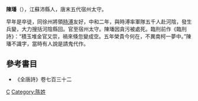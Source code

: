 '''陳璠'''（{{bd|?||?||}}），江蘇沛縣人，唐末五代宿州太守。

早年是卒徒，同徐州將領[[時溥|時溥]]友好，中和二年，與時溥率軍隊五千人赴河陰，發生兵變，大力搜括河陰縣回。官至宿州太守。陳璠因貪污被處死。臨刑前作《臨刑詩》：“積玉堆金官又崇，禍來倏忽變成空。五年榮貴今何在，不異南柯一夢中。”陳璠不識字，當時有人說是請鬼代作。

==參考書目==
* 《全唐詩》卷七百三十二
[[Category:唐朝政治人物|C]]
[[Category:陈姓|Category:陈姓]]